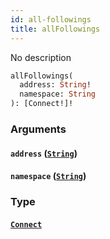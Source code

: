 ```yaml
---
id: all-followings
title: allFollowings
---
```



No description


```graphql
allFollowings(
  address: String!
  namespace: String
): [Connect!]!

```


### Arguments

#### `address` ([`String`](/docs/GraphQL/scalars/string))




#### `namespace` ([`String`](/docs/GraphQL/scalars/string))




### Type

#### [`Connect`](/docs/GraphQL/objects/connect) 






